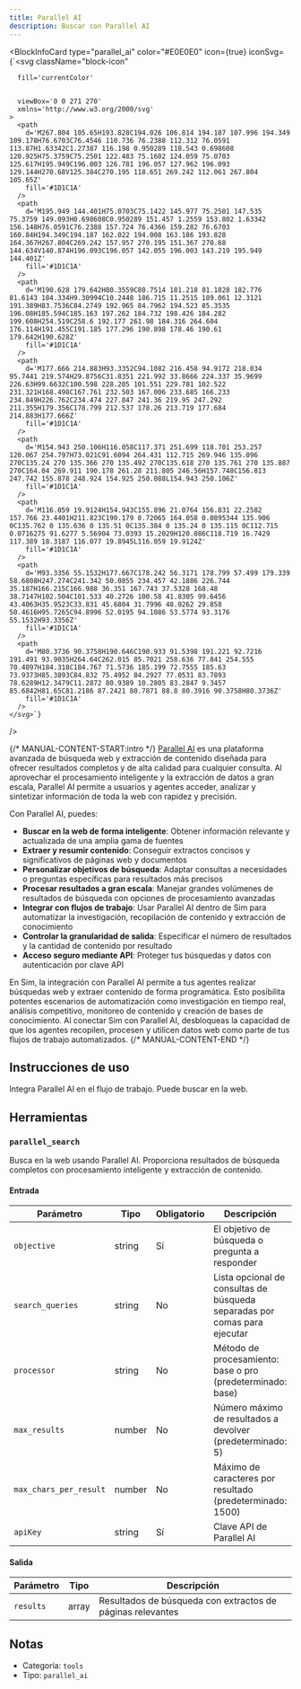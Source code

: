 ```yaml
---
title: Parallel AI
description: Buscar con Parallel AI
---
```



<BlockInfoCard 
  type="parallel_ai"
  color="#E0E0E0"
  icon={true}
  iconSvg={`<svg className="block-icon"
      
      fill='currentColor'
      
      
      viewBox='0 0 271 270'
      xmlns='http://www.w3.org/2000/svg'
    >
      <path
        d='M267.804 105.65H193.828C194.026 106.814 194.187 107.996 194.349 109.178H76.6703C76.4546 110.736 76.2388 112.312 76.0591 113.87H1.63342C1.27387 116.198 0.950289 118.543 0.698608 120.925H75.3759C75.2501 122.483 75.1602 124.059 75.0703 125.617H195.949C196.003 126.781 196.057 127.962 196.093 129.144H270.68V125.384C270.195 118.651 269.242 112.061 267.804 105.65Z'
        fill='#1D1C1A'
      />
      <path
        d='M195.949 144.401H75.0703C75.1422 145.977 75.2501 147.535 75.3759 149.093H0.698608C0.950289 151.457 1.2559 153.802 1.63342 156.148H76.0591C76.2388 157.724 76.4366 159.282 76.6703 160.84H194.349C194.187 162.022 194.008 163.186 193.828 164.367H267.804C269.242 157.957 270.195 151.367 270.68 144.634V140.874H196.093C196.057 142.055 196.003 143.219 195.949 144.401Z'
        fill='#1D1C1A'
      />
      <path
        d='M190.628 179.642H80.3559C80.7514 181.218 81.1828 182.776 81.6143 184.334H9.30994C10.2448 186.715 11.2515 189.061 12.3121 191.389H83.7536C84.2749 192.965 84.7962 194.523 85.3535 196.08H185.594C185.163 197.262 184.732 198.426 184.282 199.608H254.519C258.6 192.177 261.98 184.316 264.604 176.114H191.455C191.185 177.296 190.898 178.46 190.61 179.642H190.628Z'
        fill='#1D1C1A'
      />
      <path
        d='M177.666 214.883H93.3352C94.1082 216.458 94.9172 218.034 95.7441 219.574H29.8756C31.8351 221.992 33.8666 224.337 35.9699 226.63H99.6632C100.598 228.205 101.551 229.781 102.522 231.321H168.498C167.761 232.503 167.006 233.685 166.233 234.849H226.762C234.474 227.847 241.36 219.95 247.292 211.355H179.356C178.799 212.537 178.26 213.719 177.684 214.883H177.666Z'
        fill='#1D1C1A'
      />
      <path
        d='M154.943 250.106H116.058C117.371 251.699 118.701 253.257 120.067 254.797H73.021C91.6094 264.431 112.715 269.946 135.096 270C135.24 270 135.366 270 135.492 270C135.618 270 135.761 270 135.887 270C164.04 269.911 190.178 261.28 211.805 246.56H157.748C156.813 247.742 155.878 248.924 154.925 250.088L154.943 250.106Z'
        fill='#1D1C1A'
      />
      <path
        d='M116.059 19.9124H154.943C155.896 21.0764 156.831 22.2582 157.766 23.4401H211.823C190.179 8.72065 164.058 0.0895344 135.906 0C135.762 0 135.636 0 135.51 0C135.384 0 135.24 0 135.115 0C112.715 0.0716275 91.6277 5.56904 73.0393 15.2029H120.086C118.719 16.7429 117.389 18.3187 116.077 19.8945L116.059 19.9124Z'
        fill='#1D1C1A'
      />
      <path
        d='M93.3356 55.1532H177.667C178.242 56.3171 178.799 57.499 179.339 58.6808H247.274C241.342 50.0855 234.457 42.1886 226.744 35.187H166.215C166.988 36.351 167.743 37.5328 168.48 38.7147H102.504C101.533 40.2726 100.58 41.8305 99.6456 43.4063H35.9523C33.831 45.6804 31.7996 48.0262 29.858 50.4616H95.7265C94.8996 52.0195 94.1086 53.5774 93.3176 55.1532H93.3356Z'
        fill='#1D1C1A'
      />
      <path
        d='M80.3736 90.3758H190.646C190.933 91.5398 191.221 92.7216 191.491 93.9035H264.64C262.015 85.7021 258.636 77.841 254.555 70.4097H184.318C184.767 71.5736 185.199 72.7555 185.63 73.9373H85.3893C84.832 75.4952 84.2927 77.0531 83.7893 78.6289H12.3479C11.2872 80.9389 10.2805 83.2847 9.3457 85.6842H81.65C81.2186 87.2421 80.7871 88.8 80.3916 90.3758H80.3736Z'
        fill='#1D1C1A'
      />
    </svg>`}
/>

{/* MANUAL-CONTENT-START:intro */}
[Parallel AI](https://parallel.ai/) es una plataforma avanzada de búsqueda web y extracción de contenido diseñada para ofrecer resultados completos y de alta calidad para cualquier consulta. Al aprovechar el procesamiento inteligente y la extracción de datos a gran escala, Parallel AI permite a usuarios y agentes acceder, analizar y sintetizar información de toda la web con rapidez y precisión.

Con Parallel AI, puedes:

- **Buscar en la web de forma inteligente**: Obtener información relevante y actualizada de una amplia gama de fuentes  
- **Extraer y resumir contenido**: Conseguir extractos concisos y significativos de páginas web y documentos  
- **Personalizar objetivos de búsqueda**: Adaptar consultas a necesidades o preguntas específicas para resultados más precisos  
- **Procesar resultados a gran escala**: Manejar grandes volúmenes de resultados de búsqueda con opciones de procesamiento avanzadas  
- **Integrar con flujos de trabajo**: Usar Parallel AI dentro de Sim para automatizar la investigación, recopilación de contenido y extracción de conocimiento  
- **Controlar la granularidad de salida**: Especificar el número de resultados y la cantidad de contenido por resultado  
- **Acceso seguro mediante API**: Proteger tus búsquedas y datos con autenticación por clave API

En Sim, la integración con Parallel AI permite a tus agentes realizar búsquedas web y extraer contenido de forma programática. Esto posibilita potentes escenarios de automatización como investigación en tiempo real, análisis competitivo, monitoreo de contenido y creación de bases de conocimiento. Al conectar Sim con Parallel AI, desbloqueas la capacidad de que los agentes recopilen, procesen y utilicen datos web como parte de tus flujos de trabajo automatizados.
{/* MANUAL-CONTENT-END */}

## Instrucciones de uso

Integra Parallel AI en el flujo de trabajo. Puede buscar en la web.

## Herramientas

### `parallel_search`

Busca en la web usando Parallel AI. Proporciona resultados de búsqueda completos con procesamiento inteligente y extracción de contenido.

#### Entrada

| Parámetro | Tipo | Obligatorio | Descripción |
| --------- | ---- | ---------- | ----------- |
| `objective` | string | Sí | El objetivo de búsqueda o pregunta a responder |
| `search_queries` | string | No | Lista opcional de consultas de búsqueda separadas por comas para ejecutar |
| `processor` | string | No | Método de procesamiento: base o pro \(predeterminado: base\) |
| `max_results` | number | No | Número máximo de resultados a devolver \(predeterminado: 5\) |
| `max_chars_per_result` | number | No | Máximo de caracteres por resultado \(predeterminado: 1500\) |
| `apiKey` | string | Sí | Clave API de Parallel AI |

#### Salida

| Parámetro | Tipo | Descripción |
| --------- | ---- | ----------- |
| `results` | array | Resultados de búsqueda con extractos de páginas relevantes |

## Notas

- Categoría: `tools`
- Tipo: `parallel_ai`
